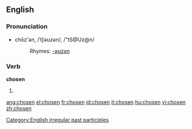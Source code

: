 ==English==

===Pronunciation===
*chōz'ən, /ˈtʃəʊzən/, /"tS@Uz@n/
*:Rhymes: [[Rhymes:English:-əʊzən|-əʊzən]]

===Verb===
'''chosen'''
# {{past participle of|[[choose]]}}

[[Category:English irregular past participles]]

[[ang:chosen]]
[[el:chosen]]
[[fr:chosen]]
[[id:chosen]]
[[it:chosen]]
[[hu:chosen]]
[[vi:chosen]]
[[zh:chosen]]